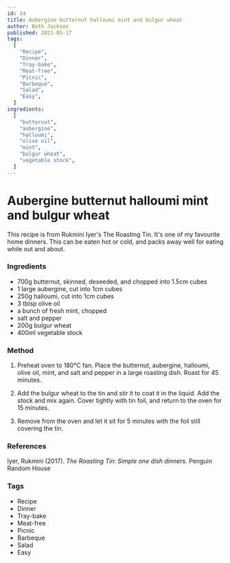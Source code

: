 ```yaml
---
id: 14
title: Aubergine butternut halloumi mint and bulgur wheat
author: Beth Jackson
published: 2021-05-17
tags:
  [
    "Recipe",
    "Dinner",
    "Tray-bake",
    "Meat-free",
    "Picnic",
    "Barbeque",
    "Salad",
    "Easy",
  ]
ingredients:
  [
    "butternut",
    "aubergine",
    "halloumi",
    "olive oil",
    "mint",
    "bulgur wheat",
    "vegetable stock",
  ]
---
```


# Aubergine butternut halloumi mint and bulgur wheat

This recipe is from Rukmini Iyer's The Roasting Tin. It's one of my favourite home dinners. This can be eaten hot or cold, and packs away well for eating while out and about.

### Ingredients

- 700g butternut, skinned, deseeded, and chopped into 1.5cm cubes
- 1 large aubergine, cut into 1cm cubes
- 250g halloumi, cut into 1cm cubes
- 3 tblsp olive oil
- a bunch of fresh mint, chopped
- salt and pepper
- 200g bulgur wheat
- 400ml vegetable stock

### Method

1. Preheat oven to 180°C fan. Place the butternut, aubergine, halloumi, olive oil, mint, and salt and pepper in a large roasting dish. Roast for 45 minutes.

<Timer inputHours={0} inputMinutes={45} inputSeconds={0} />

2. Add the bulgur wheat to the tin and stir it to coat it in the liquid. Add the stock and mix again. Cover tightly with tin foil, and return to the oven for 15 minutes.

<Timer inputHours={0} inputMinutes={15} inputSeconds={0} />

3. Remove from the oven and let it sit for 5 minutes with the foil still covering the tin.

<Timer inputHours={0} inputMinutes={5} inputSeconds={0} />

### References

Iyer, Rukmini (2017). _The Roasting Tin: Simple one dish dinners._ Penguin Random House

### Tags

- Recipe
- Dinner
- Tray-bake
- Meat-free
- Picnic
- Barbeque
- Salad
- Easy
